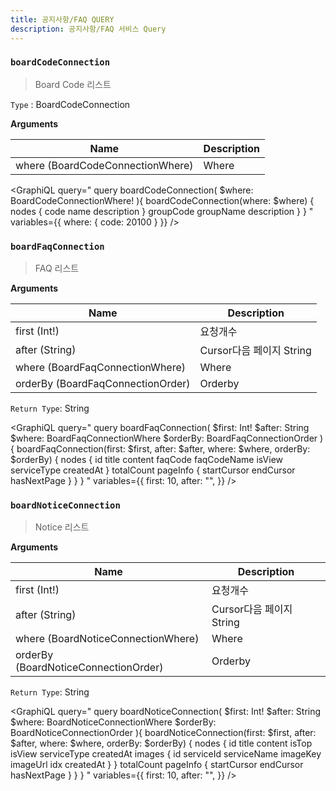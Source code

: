 ```yaml
---
title: 공지사항/FAQ QUERY
description: 공지사항/FAQ 서비스 Query
---
```



### `boardCodeConnection`
> Board Code 리스트

`Type` : <Link to="/object/board/#BoardCodeConnection/">BoardCodeConnection</Link>

**Arguments**

| Name | Description |
| -------- | -------- | 
| where (<Link to="/input/board/#BoardCodeConnectionWhere">BoardCodeConnectionWhere</Link>)  |  Where  | 


<GraphiQL
  query="
  query boardCodeConnection(
    $where: BoardCodeConnectionWhere!
  ){
    boardCodeConnection(where: $where) {
      nodes {
        code
        name
        description
      }
      groupCode
      groupName
      description
    }
  }
  "
  variables={{
    where: {
      code: 20100
    }
  }}
/>

### `boardFaqConnection`
> FAQ 리스트


**Arguments**

| Name | Description |
| -------- | -------- | 
| first (Int!)  | 요청개수   | 
| after (String) | Cursor다음 페이지 String | 
| where (<Link to="/input/board/#BoardFaqConnectionWhere">BoardFaqConnectionWhere</Link>)  |  Where  | 
| orderBy (<Link to="/input/board/#BoardFaqConnectionOrder">BoardFaqConnectionOrder</Link>)  |  Orderby  | 

`Return Type`: String


<GraphiQL
  query="
  query boardFaqConnection(
    $first: Int!
    $after: String
    $where: BoardFaqConnectionWhere
    $orderBy: BoardFaqConnectionOrder
  ){
    boardFaqConnection(first: $first, after: $after, where: $where, orderBy: $orderBy) {
      nodes {
        id
        title
        content
        faqCode
        faqCodeName
        isView
        serviceType
        createdAt
      }
      totalCount
      pageInfo {
        startCursor
        endCursor
        hasNextPage
      }
    }
  }
  "
  variables={{
    first: 10,
    after: "",
  }}
/>

### `boardNoticeConnection`
> Notice 리스트

**Arguments**

| Name | Description |
| -------- | -------- | 
| first (Int!)  | 요청개수   | 
| after (String) | Cursor다음 페이지 String | 
| where (<Link to="/input/board/#BoardNoticeConnectionWhere">BoardNoticeConnectionWhere</Link>)  |  Where  | 
| orderBy (<Link to="/input/board/#BoardNoticeConnectionOrder">BoardNoticeConnectionOrder</Link>)  |  Orderby  | 

`Return Type`: String

<GraphiQL
  query="
  query boardNoticeConnection(
    $first: Int!
    $after: String
    $where: BoardNoticeConnectionWhere
    $orderBy: BoardNoticeConnectionOrder
  ){
    boardNoticeConnection(first: $first, after: $after, where: $where, orderBy: $orderBy) {
      nodes {
        id
        title
        content
        isTop
        isView
        serviceType
        createdAt
        images {
          id
          serviceId
          serviceName
          imageKey
          imageUrl
          idx
          createdAt
        }
      }
      totalCount
      pageInfo {
        startCursor
        endCursor
        hasNextPage
      }
    }
  }
  "
  variables={{
    first: 10,
    after: "",
  }}
/>